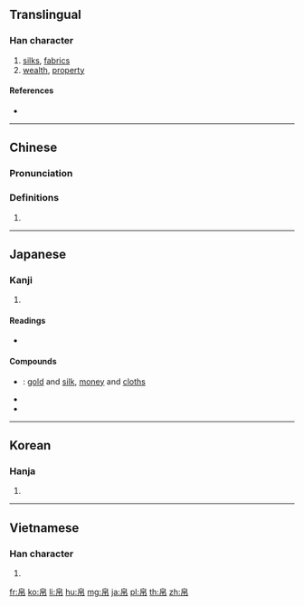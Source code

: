 ==Translingual==

===Han character===
{{Han char|rn=50|rad=巾|as=05|sn=8|four=26227|canj=HALB|ids=⿱白巾}}

# [[silk]]s, [[fabric]]s
# [[wealth]], [[property]]

====References====
* {{Han ref|kx=0330.070|dkj=08855|dj=0635.260|hdz=10734.060|uh=5E1B|ud=24091|bh=A9AD|bd=43437}}

----

==Chinese==
{{zh-forms}}

===Pronunciation===
{{zh-pron
|m=bó
|c=baak6
|mc=y
|oc=y
|ma=
|cat=n
}}

===Definitions===
# {{rfdef|lang=zh}}

----

==Japanese==

===Kanji===
{{ja-kanji|grade=|rs=巾05}}

# {{defn|lang=ja|sort=巾05}}

====Readings====
* {{ja-readings|goon=[[びゃく]] (byaku)|kanon=[[はく]] (haku)|kun=[[きぬ]] (kinu)}}

====Compounds====
{{der-top|Compounds}}
* {{ja-r|金帛|きんぱく}}: [[gold]] and [[silk]], [[money]] and [[cloths]]
* {{ja-r|竹帛|ちくはく}}
* {{ja-r|幣帛|へいはく}}
{{der-bottom}}

----

==Korean==

===Hanja===
{{ko-hanja|hangeul=백|rv=baek|mr=paek}}

# {{defn|lang=ko|sort=巾05}}

----

==Vietnamese==

===Han character===
{{vi-hantu|[[bạch]]|rs=巾05}}

# {{defn|lang=vi|sort=巾05}}

[[fr:帛]]
[[ko:帛]]
[[li:帛]]
[[hu:帛]]
[[mg:帛]]
[[ja:帛]]
[[pl:帛]]
[[th:帛]]
[[zh:帛]]